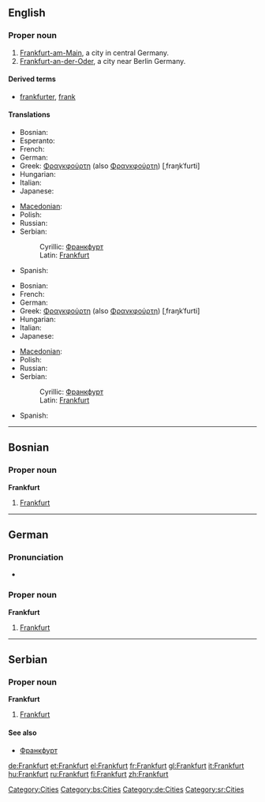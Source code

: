 {{also|frankfurt}}
==English==
{{wikipedia}}

===Proper noun===
{{en-proper noun}}

# [[Frankfurt-am-Main]], a city in central Germany.
# [[Frankfurt-an-der-Oder]], a city near Berlin Germany.

====Derived terms====
* [[frankfurter]], [[frank]]

====Translations====
{{trans-top|Frankfurt-am-Main}}
* Bosnian: {{t-|bs|Frankfurt|m}}
* Esperanto: {{t-|eo|Frankfurto|xs=Esperanto}}
* French: {{t+|fr|Francfort}}
* German: {{t+|de|Frankfurt}}
* Greek: [[Φραγκφούρτη]] (also [[Φρανκφούρτη]]) [ˌfraŋkˈfurti] {{f}}
* Hungarian: {{t+|hu|Frankfurt}}
* Italian: {{t-|it|Francoforte|f}}
* Japanese: {{t-|ja|フランクフルト|tr=Furankufuruto|sc=Jpan}}
{{trans-mid}}
* [[Macedonian]]: {{t-|mk|Франкфурт|m|tr=Fránkfurt|sc=Cyrl|xs=Macedonian}}
* Polish: {{t-|pl|Frankfurt|m}}
* Russian: {{t-|ru|Франкфурт|m|tr=Fránkfurt|sc=Cyrl}}
* Serbian:
*: Cyrillic: [[Франкфурт#Serbian|Франкфурт]] {{m}}
*: Latin: [[Frankfurt#Serbian|Frankfurt]] {{m}}
* Spanish: {{t-|es|Francfort|m}}
{{trans-bottom}}

{{trans-top|Frankfurt-an-der-Oder}}
* Bosnian: {{t-|bs|Frankfurt|m}}
* French: {{t+|fr|Francfort}}
* German: {{t+|de|Frankfurt}}
* Greek: [[Φραγκφούρτη]] (also [[Φρανκφούρτη]]) [ˌfraŋkˈfurti] {{f}}
* Hungarian: {{t+|hu|Frankfurt}}
* Italian: {{t-|it|Francoforte|f}}
* Japanese: {{t-|ja|フランクフルト|tr=Furankufuruto|sc=Jpan}}
{{trans-mid}}
* [[Macedonian]]: {{t-|mk|Франкфурт|m|tr=Fránkfurt|sc=Cyrl|xs=Macedonian}}
* Polish: {{t-|pl|Frankfurt|m}}
* Russian: {{t-|ru|Франкфурт|m|tr=Fránkfurt|sc=Cyrl}}
* Serbian:
*: Cyrillic: [[Франкфурт#Serbian|Франкфурт]] {{m}}
*: Latin: [[Frankfurt#Serbian|Frankfurt]] {{m}}
* Spanish: {{t-|es|Francfort|m}}
{{trans-bottom}}

[[Category:Cities]]

----

==Bosnian==

===Proper noun===
'''Frankfurt''' {{m}} {{s}}

# [[Frankfurt#English|Frankfurt]]

[[Category:bs:Cities]]

----

==German==

===Pronunciation===
* {{audio|De-Frankfurt.OGG|audio}}

===Proper noun===
'''Frankfurt'''

# [[Frankfurt#English|Frankfurt]]

[[Category:de:Cities]]

----

==Serbian==

===Proper noun===
'''Frankfurt''' {{m}} {{s}}

# [[Frankfurt#English|Frankfurt]]

====See also====
* [[Франкфурт#Serbian|Франкфурт]]

[[Category:sr:Cities]]

[[de:Frankfurt]]
[[et:Frankfurt]]
[[el:Frankfurt]]
[[fr:Frankfurt]]
[[gl:Frankfurt]]
[[it:Frankfurt]]
[[hu:Frankfurt]]
[[ru:Frankfurt]]
[[fi:Frankfurt]]
[[zh:Frankfurt]]
